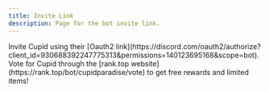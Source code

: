 ```yaml
---
title: Invite Link
description: Page for the bot invite link.
---
```



<CardGrid stagger>
  <Card title="Invite Link" icon="external">
    Invite Cupid using their [Oauth2
    link](https://discord.com/oauth2/authorize?client_id=930688392247775313&permissions=140123695168&scope=bot).
  </Card>
<Card title="Vote for Cupid" icon="heart">
    Vote for Cupid through the [rank.top
    website](https://rank.top/bot/cupidparadise/vote) to get free rewards and
    limited items!
  </Card>
</CardGrid>

